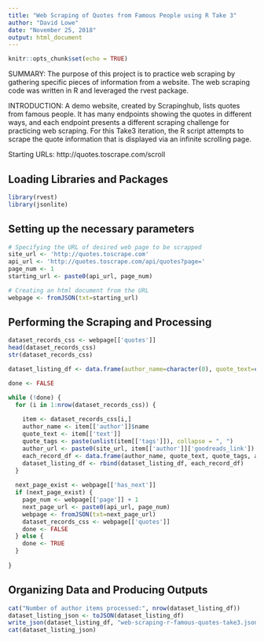 ```yaml
---
title: "Web Scraping of Quotes from Famous People using R Take 3"
author: "David Lowe"
date: "November 25, 2018"
output: html_document
---
```


```r
knitr::opts_chunk$set(echo = TRUE)
```

SUMMARY: The purpose of this project is to practice web scraping by gathering specific pieces of information from a website. The web scraping code was written in R and leveraged the rvest package.

INTRODUCTION: A demo website, created by Scrapinghub, lists quotes from famous people. It has many endpoints showing the quotes in different ways, and each endpoint presents a different scraping challenge for practicing web scraping. For this Take3 iteration, the R script attempts to scrape the quote information that is displayed via an infinite scrolling page.

Starting URLs: http://quotes.toscrape.com/scroll

## Loading Libraries and Packages

```r
library(rvest)
library(jsonlite)
```

## Setting up the necessary parameters

```r
# Specifying the URL of desired web page to be scrapped
site_url <- 'http://quotes.toscrape.com'
api_url <- 'http://quotes.toscrape.com/api/quotes?page='
page_num <- 1
starting_url <- paste0(api_url, page_num)

# Creating an html document from the URL
webpage <- fromJSON(txt=starting_url)
```

## Performing the Scraping and Processing

```r
dataset_records_css <- webpage[['quotes']]
head(dataset_records_css)
str(dataset_records_css)
```

```r
dataset_listing_df <- data.frame(author_name=character(0), quote_text=character(0), quote_tags=character(0), author_url=character(0))

done <- FALSE

while (!done) {
  for (i in 1:nrow(dataset_records_css)) {
  
    item <- dataset_records_css[i,]
    author_name <- item[['author']]$name
    quote_text <- item[['text']]
    quote_tags <- paste(unlist(item[['tags']]), collapse = ", ")
    author_url <- paste0(site_url, item[['author']]['goodreads_link'])
    each_record_df <- data.frame(author_name, quote_text, quote_tags, author_url)
    dataset_listing_df <- rbind(dataset_listing_df, each_record_df)
  }
  
  next_page_exist <- webpage[['has_next']]
  if (next_page_exist) {
    page_num <- webpage[['page']] + 1
    next_page_url <- paste0(api_url, page_num)
    webpage <- fromJSON(txt=next_page_url)
    dataset_records_css <- webpage[['quotes']]
    done <- FALSE
  } else {
    done <- TRUE
  }
  
}
```

## Organizing Data and Producing Outputs

```r
cat("Number of author items processed:", nrow(dataset_listing_df))
dataset_listing_json <- toJSON(dataset_listing_df)
write_json(dataset_listing_df, "web-scraping-r-famous-quotes-take3.json")
cat(dataset_listing_json)
```
